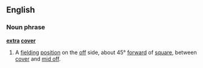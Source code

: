 ==English==
===Noun phrase===
'''[[extra]] [[cover]]'''
#{{cricket}} A [[fielding]] [[position]] on the [[off]] side, about 45° [[forward]] of [[square]], between [[cover]] and [[mid off]].